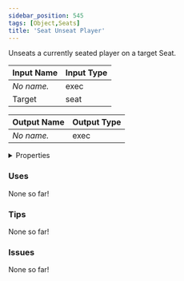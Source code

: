 ```yaml
---
sidebar_position: 545
tags: [Object,Seats]
title: 'Seat Unseat Player'
---
```


Unseats a currently seated player on a target Seat.




<EsbSvg />

| Input Name | Input Type |
|-----------|-----------|
| *No name.* | exec |
| Target | seat |

| Output Name | Output Type |
|-----------|-----------|
| *No name.* | exec |


<details>
  <summary>Properties</summary>
  <div>
    <div>
    <table>
      <thead>
        <tr>
          <th>Is beta required?</th>
          <th>❌</th>
        </tr>
        <tr>
          <th>Is this chip a trolling risk?</th>
          <th>❌</th>
        </tr>
        <tr>
          <th>Is this chip a role assignment risk?</th>
          <th>❌</th>
        </tr>
        <tr>
          <th>Chip UUID</th>
          <th>70b682f5-5744-4a6a-beaa-a9dcd40066b6</th>
        </tr>
      </thead>
    </table>
    </div>
  </div>
</details>

### Uses

None so far!

### Tips

None so far!

### Issues

None so far!